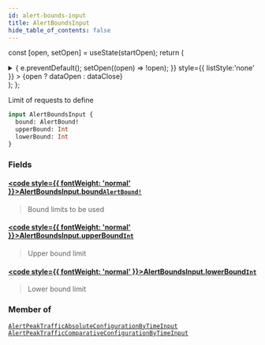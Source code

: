 ```yaml
---
id: alert-bounds-input
title: AlertBoundsInput
hide_table_of_contents: false
---
```






const [open, setOpen] = useState(startOpen);
return (
<details {...(open ? { open: true } : {})} className="details" style={{ border:'none', boxShadow:'none', background:'var(--ifm-background-color)' }}>
<summary
onClick={(e) => {
e.preventDefault();
setOpen((open) => !open);
}}
style={{ listStyle:'none' }} >
{open ? dataOpen : dataClose}
</summary>
{open && children}
</details>
);
};

Limit of requests to define

```graphql
input AlertBoundsInput {
  bound: AlertBound!
  upperBound: Int
  lowerBound: Int
}
```

### Fields

#### [<code style={{ fontWeight: 'normal' }}>AlertBoundsInput.<b>bound</b></code>](#)<Bullet />[`AlertBound!`](/api/enums/alert-bound) <Badge class="badge badge--secondary" text="non-null"/> <Badge class="badge badge--secondary" text="enum"/>

> Bound limits to be used

#### [<code style={{ fontWeight: 'normal' }}>AlertBoundsInput.<b>upperBound</b></code>](#)<Bullet />[`Int`](/api/scalars/int) <Badge class="badge badge--secondary" text="scalar"/>

> Upper bound limit

#### [<code style={{ fontWeight: 'normal' }}>AlertBoundsInput.<b>lowerBound</b></code>](#)<Bullet />[`Int`](/api/scalars/int) <Badge class="badge badge--secondary" text="scalar"/>

> Lower bound limit

### Member of

[`AlertPeakTrafficAbsoluteConfigurationByTimeInput`](/api/inputs/alert-peak-traffic-absolute-configuration-by-time-input) <Badge class="badge badge--secondary" text="input"/><Bullet />[`AlertPeakTrafficComparativeConfigurationByTimeInput`](/api/inputs/alert-peak-traffic-comparative-configuration-by-time-input) <Badge class="badge badge--secondary" text="input"/>
